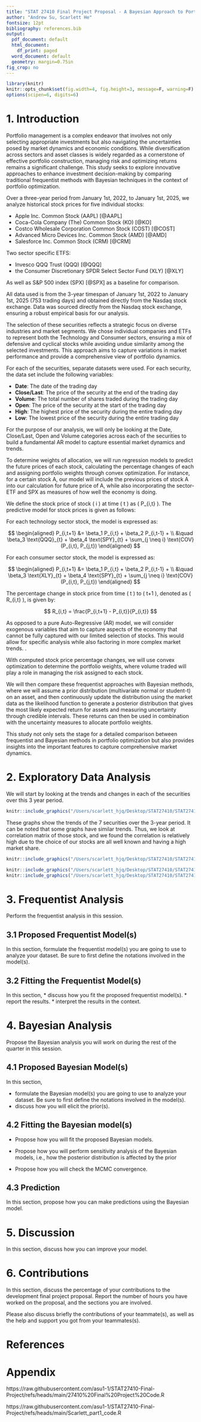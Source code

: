 ```yaml
---
title: "STAT 27410 Final Project Proposal - A Bayesian Approach to Portfolio Management"
author: "Andrew Su, Scarlett He"
fontsize: 12pt
bibliography: references.bib
output:
  pdf_document: default
  html_document:
    df_print: paged
  word_document: default
  geometry: margin=0.75in
fig_crop: no
---
```


```r
library(knitr)
knitr::opts_chunk$set(fig.width=4, fig.height=3, message=F, warning=F)
options(scipen=6, digits=6)
```

# 1. Introduction

Portfolio management is a complex endeavor that involves not only selecting appropriate investments but also navigating the uncertainties posed by market dynamics and economic conditions. While diversification across sectors and asset classes is widely regarded as a cornerstone of effective portfolio construction, managing risk and optimizing returns remains a significant challenge. This study seeks to explore innovative approaches to enhance investment decision-making by comparing traditional frequentist methods with Bayesian techniques in the context of portfolio optimization.

Over a three-year period from January 1st, 2022, to January 1st, 2025, we analyze historical stock prices for five individual stocks:

* Apple Inc. Common Stock (AAPL) [@AAPL]
* Coca-Cola Company (The) Common Stock (KO) [@KO]
* Costco Wholesale Corporation Common Stock (COST) [@COST]
* Advanced Micro Devices Inc. Common Stock (AMD) [@AMD]
* Salesforce Inc. Common Stock (CRM) [@CRM]

Two sector specific ETFS:

* Invesco QQQ Trust (QQQ) [@QQQ]
* the Consumer Discretionary SPDR Select Sector Fund (XLY) [@XLY]

As well as S&P 500 index (SPX) [@SPX] as a baseline for comparison. 

All data used is from the 3-year timespan of January 1st, 2022 to January 1st, 2025 (753 trading days) and obtained directly from the Nasdaq stock exchange. Data was sourced directly from the Nasdaq stock exchange, ensuring a robust empirical basis for our analysis.

The selection of these securities reflects a strategic focus on diverse industries and market segments. We chose individual companies and ETFs to represent both the Technology and Consumer sectors, ensuring a mix of defensive and cyclical stocks while avoiding undue similarity among the selected investments. This approach aims to capture variations in market performance and provide a comprehensive view of portfolio dynamics.

For each of the securities, separate datasets were used. For each security, the data set include the following variables:

* **Date**: The date of the trading day
* **Close/Last**: The price of the security at the end of the trading day
* **Volume**: The total number of shares traded during the trading day
* **Open**: The price of the security at the start of the trading day
* **High**: The highest price of the security during the entire trading day
* **Low**: The lowest price of the security during the entire trading day

For the purpose of our analysis, we will only be looking at the Date, Close/Last, Open and Volume categories across each of the securities to build a fundamental AR model to capture essential market dynamics and trends. 

To determine weights of allocation, we will run regression models to predict the future prices of each stock, calculating the percentage changes of each and assigning portfolio weights through convex optimization. For instance, for a certain stock A, our model will include the previous prices of stock A into our calculation for future price of A, while also incorporating the sector-ETF and SPX as measures of how well the economy is doing. 

We define the stock price of stock \( i \) at time \( t \) as \( P_{i,t} \). The predictive model for stock prices is given as follows:

For each technology sector stock, the model is expressed as:

$$
\begin{aligned}
P_{i,t+1} &= \beta_1 P_{i,t} + \beta_2 P_{i,t-1} + \\
&\quad \beta_3 \text{QQQ}_{t} + \beta_4 \text{SPY}_{t} + \sum_{j \neq i} \text{COV}(P_{i,t}, P_{j,t})
\end{aligned}
$$

For each consumer sector stock, the model is expressed as:

$$
\begin{aligned}
P_{i,t+1} &= \beta_1 P_{i,t} + \beta_2 P_{i,t-1} + \\
&\quad \beta_3 \text{XLY}_{t} + \beta_4 \text{SPY}_{t} + \sum_{j \neq i} \text{COV}(P_{i,t}, P_{j,t})
\end{aligned}
$$

The percentage change in stock price from time \( t \) to \( t+1 \), denoted as \( R_{i,t} \), is given by:

$$
R_{i,t} = \frac{P_{i,t+1} - P_{i,t}}{P_{i,t}}
$$

As opposed to a pure Auto-Regressive (AR) model, we will consider exogenous variables that aim to capture aspects of the economy that cannot be fully captured with our limited selection of stocks. This would allow for specific analysis while also factoring in more complex market trends. \textit{Note: Our models are subject to change}.

With computed stock price percentage changes, we will use convex optimization to determine the portfolio weights, where volume traded will play a role in managing the risk assigned to each stock. 

We will then compare these frequentist approaches with Bayesian methods, where we will assume a prior distribution (multivariate normal or student-t) on an asset, and then continuously update the distribution using the market data as the likelihood function to generate a posterior distribution that gives the most likely expected return for assets and measuring uncertainty through credible intervals. These returns can then be used in combination with the uncertainty measures to allocate portfolio weights.

This study not only sets the stage for a detailed comparison between frequentist and Bayesian methods in portfolio optimization but also provides insights into the important features to capture comprehensive market dynamics.

\newpage

# 2. Exploratory Data Analysis

We will start by looking at the trends and changes in each of the securities over this 3 year period. 

```r
knitr::include_graphics("/Users/scarlett_hjq/Desktop/STAT27410/STAT27410-Final-Project/Closings.png")
```

These graphs show the trends of the 7 securities over the 3-year period. It can be noted that some graphs have similar trends. Thus, we look at correlation matrix of those stock, and we found the correlation is relatively high due to the choice of our stocks are all well known and having a high market share.
```r
knitr::include_graphics("/Users/scarlett_hjq/Desktop/STAT27410/STAT27410-Final-Project/all_stocks_correlation.png")
```

```r
knitr::include_graphics("/Users/scarlett_hjq/Desktop/STAT27410/STAT27410-Final-Project/consumer_stocks_correlation.png")
knitr::include_graphics("/Users/scarlett_hjq/Desktop/STAT27410/STAT27410-Final-Project/technology_stocks_correlation.png")
```

\newpage

# 3. Frequentist Analysis

Perform the frequentist analysis in this session.

## 3.1 Proposed Frequentist Model(s)

In this section, formulate the frequentist model(s) you are going to use to analyze your dataset. Be sure to first define the notations involved in the model(s).

## 3.2 Fitting the Frequentist Model(s)

In this section, 
* discuss how you fit the proposed frequentist model(s).
* report the results.
* interpret the results in the context.

# 4. Bayesian Analysis

Propose the Bayesian analysis you will work on during the rest of the quarter in this session.

## 4.1 Proposed Bayesian Model(s)

In this section, 

* formulate the Bayesian model(s) you are going to use to analyze your dataset. Be sure to first define the notations involved in the model(s).
* discuss how you will elicit the prior(s).

## 4.2 Fitting the Bayesian model(s)

* Propose how you will fit the proposed Bayesian models.

* Propose how you will perform sensitivity analysis of the Bayesian models, i.e., how the posterior distribution is affected by the prior 

* Propose how you will check the MCMC convergence. 

## 4.3 Prediction

In this section, propose how you can make predictions using the Bayesian model. 

# 5. Discussion

In this section, discuss how you can improve your model.

# 6. Contributions

In this section, discuss the percentage of your contributions to the development final project proposal. Report the number of hours you have worked on the proposal, and the sections you are involved.

Please also discuss briefly the contributions of your teammate(s), as well as the help and support you got from your teammates(s).

\newpage

# References
<div id="refs"></div>

\newpage

# Appendix

https://raw.githubusercontent.com/asu1-1/STAT27410-Final-Project/refs/heads/main/27410%20Final%20Project%20Code.R

https://raw.githubusercontent.com/asu1-1/STAT27410-Final-Project/refs/heads/main/Scarlett_part1_code.R

